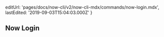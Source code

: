 
  editUrl: 'pages/docs/now-cli/v2/now-cli-mdx/commands/now-login.mdx',
  lastEdited: '2019-09-03T15:04:03.000Z'
}

## Now Login

